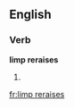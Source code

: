 ==English==

===Verb===
'''limp reraises'''

# {{third-person singular of|limp reraise}}


[[fr:limp reraises]]